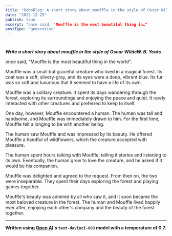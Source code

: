 ```yaml
---
title: "RoboBlog: A short story about mouffle in the style of Oscar WildeW. B. Yeats"
date: "2022-12-29"
publish: true
excerpt: "once said, "Mouffle is the most beautiful thing in…"
postType: "generative"
---
```

#

***Write a short story about mouffle in the style of Oscar WildeW. B. Yeats***

once said, "Mouffle is the most beautiful thing in the world".

Mouffle was a small but graceful creature who lived in a magical forest. Its coat was a soft, silvery-gray, and its eyes were a deep, vibrant blue. Its fur was so soft and luxurious that it seemed to have a life of its own.

Mouffle was a solitary creature. It spent its days wandering through the forest, exploring its surroundings and enjoying the peace and quiet. It rarely interacted with other creatures and preferred to keep to itself.

One day, however, Mouffle encountered a human. The human was tall and handsome, and Mouffle was immediately drawn to him. For the first time, Mouffle felt a longing to be with another being.

The human saw Mouffle and was impressed by its beauty. He offered Mouffle a handful of wildflowers, which the creature accepted with pleasure.

The human spent hours talking with Mouffle, telling it stories and listening to its own. Eventually, the human grew to love the creature, and he asked if it would be his companion.

Mouffle was delighted and agreed to the request. From then on, the two were inseparable. They spent their days exploring the forest and playing games together.

Mouffle's beauty was admired by all who saw it, and it soon became the most beloved creature in the forest. The human and Mouffle lived happily ever after, enjoying each other's company and the beauty of the forest together.

---
**Written using [Open AI](https://openai.com/)'s `text-davinci-003` model with a temperature of 0.7.**
